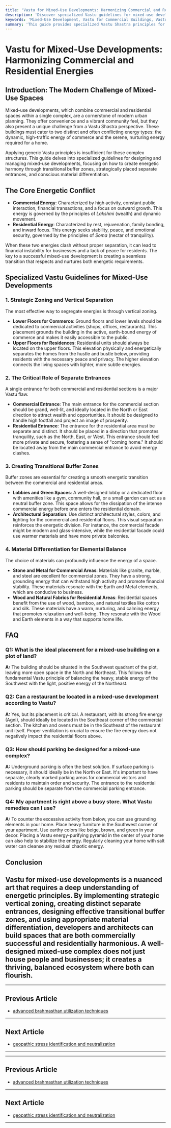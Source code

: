 ```yaml
---
title: 'Vastu for Mixed-Use Developments: Harmonizing Commercial and Residential Energies'
description: 'Discover specialized Vastu guidelines for mixed-use developments. Learn how to balance commercial and residential energies through strategic zoning, separate entrances, and material differentiation for optimal prosperity and harmony.'
keywords: 'Mixed-Use Development, Vastu for Commercial Buildings, Vastu for Residential Complexes, Urban Planning Vastu, Architectural Vastu, Energy Flow in Buildings, Transitional Buffer Zones'
summary: 'This guide provides specialized Vastu Shastra principles for designing and managing mixed-use commercial and residential complexes. Learn how to create harmonious, prosperous spaces by addressing conflicting energy requirements through transitional buffer zones, separate entrances, and specific material choices.'
---
```


# Vastu for Mixed-Use Developments: Harmonizing Commercial and Residential Energies

## Introduction: The Modern Challenge of Mixed-Use Spaces

Mixed-use developments, which combine commercial and residential spaces within a single complex, are a cornerstone of modern urban planning. They offer convenience and a vibrant community feel, but they also present a unique challenge from a Vastu Shastra perspective. These buildings must cater to two distinct and often conflicting energy types: the dynamic, high-traffic energy of commerce and the serene, nurturing energy required for a home.

Applying generic Vastu principles is insufficient for these complex structures. This guide delves into specialized guidelines for designing and managing mixed-use developments, focusing on how to create energetic harmony through transitional buffer zones, strategically placed separate entrances, and conscious material differentiation.

## The Core Energetic Conflict

-   **Commercial Energy**: Characterized by high activity, constant public interaction, financial transactions, and a focus on outward growth. This energy is governed by the principles of *Lakshmi* (wealth) and dynamic movement.
-   **Residential Energy**: Characterized by rest, rejuvenation, family bonding, and inward focus. This energy seeks stability, peace, and emotional security, governed by the principles of *Soma* (nectar of tranquility).

When these two energies clash without proper separation, it can lead to financial instability for businesses and a lack of peace for residents. The key to a successful mixed-use development is creating a seamless transition that respects and nurtures both energetic requirements.

## Specialized Vastu Guidelines for Mixed-Use Developments

### 1. Strategic Zoning and Vertical Separation

The most effective way to segregate energies is through vertical zoning.

-   **Lower Floors for Commerce**: Ground floors and lower levels should be dedicated to commercial activities (shops, offices, restaurants). This placement grounds the building in the active, earth-bound energy of commerce and makes it easily accessible to the public.
-   **Upper Floors for Residences**: Residential units should always be located on the upper floors. This elevation physically and energetically separates the homes from the hustle and bustle below, providing residents with the necessary peace and privacy. The higher elevation connects the living spaces with lighter, more subtle energies.

### 2. The Critical Role of Separate Entrances

A single entrance for both commercial and residential sections is a major Vastu flaw.

-   **Commercial Entrance**: The main entrance for the commercial section should be grand, well-lit, and ideally located in the North or East direction to attract wealth and opportunities. It should be designed to handle high footfall and project an image of prosperity.
-   **Residential Entrance**: The entrance for the residential area must be separate and distinct. It should be placed in a direction that promotes tranquility, such as the North, East, or West. This entrance should feel more private and secure, fostering a sense of "coming home." It should be located away from the main commercial entrance to avoid energy clashes.

### 3. Creating Transitional Buffer Zones

Buffer zones are essential for creating a smooth energetic transition between the commercial and residential areas.

-   **Lobbies and Green Spaces**: A well-designed lobby or a dedicated floor with amenities like a gym, community hall, or a small garden can act as a neutral buffer zone. This space allows for the dissipation of the intense commercial energy before one enters the residential domain.
-   **Architectural Separation**: Use distinct architectural styles, colors, and lighting for the commercial and residential floors. This visual separation reinforces the energetic division. For instance, the commercial facade might be modern and glass-intensive, while the residential facade could use warmer materials and have more private balconies.

### 4. Material Differentiation for Elemental Balance

The choice of materials can profoundly influence the energy of a space.

-   **Stone and Metal for Commercial Areas**: Materials like granite, marble, and steel are excellent for commercial zones. They have a strong, grounding energy that can withstand high activity and promote financial stability. These materials resonate with the Earth and Metal elements, which are conducive to business.
-   **Wood and Natural Fabrics for Residential Areas**: Residential spaces benefit from the use of wood, bamboo, and natural textiles like cotton and silk. These materials have a warm, nurturing, and calming energy that promotes relaxation and well-being. They resonate with the Wood and Earth elements in a way that supports home life.

## FAQ

### Q1: What is the ideal placement for a mixed-use building on a plot of land?
**A:** The building should be situated in the Southwest quadrant of the plot, leaving more open space in the North and Northeast. This follows the fundamental Vastu principle of balancing the heavy, stable energy of the Southwest with the light, positive energy of the Northeast.

### Q2: Can a restaurant be located in a mixed-use development according to Vastu?
**A:** Yes, but its placement is critical. A restaurant, with its strong fire energy (Agni), should ideally be located in the Southeast corner of the commercial section. The kitchen and ovens must be in the Southeast of the restaurant unit itself. Proper ventilation is crucial to ensure the fire energy does not negatively impact the residential floors above.

### Q3: How should parking be designed for a mixed-use complex?
**A:** Underground parking is often the best solution. If surface parking is necessary, it should ideally be in the North or East. It's important to have separate, clearly marked parking areas for commercial visitors and residents to maintain order and security. The entrance to the residential parking should be separate from the commercial parking entrance.

### Q4: My apartment is right above a busy store. What Vastu remedies can I use?
**A:** To counter the excessive activity from below, you can use grounding elements in your home. Place heavy furniture in the Southwest corner of your apartment. Use earthy colors like beige, brown, and green in your decor. Placing a Vastu energy-purifying pyramid in the center of your home can also help to stabilize the energy. Regularly cleaning your home with salt water can cleanse any residual chaotic energy.

## Conclusion

Vastu for mixed-use developments is a nuanced art that requires a deep understanding of energetic principles. By implementing strategic vertical zoning, creating distinct separate entrances, designing effective transitional buffer zones, and using appropriate material differentiation, developers and architects can build spaces that are both commercially successful and residentially harmonious. A well-designed mixed-use complex does not just house people and businesses; it creates a thriving, balanced ecosystem where both can flourish.
---
---

## Previous Article
- [advanced brahmasthan utilization techniques](180908_advanced_brahmasthan_utilization_techniques.mdx)

---

## Next Article
- [geopathic stress identification and neutralization](180910_geopathic_stress_identification_and_neutralization.mdx)

---
---

## Previous Article
- [advanced brahmasthan utilization techniques](180908_advanced_brahmasthan_utilization_techniques.mdx)

---

## Next Article
- [geopathic stress identification and neutralization](180910_geopathic_stress_identification_and_neutralization.mdx)

---
